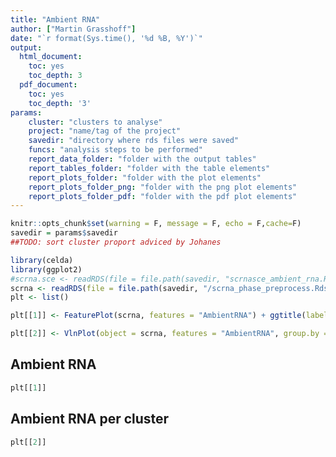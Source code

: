 ```yaml
---
title: "Ambient RNA"
author: ["Martin Grasshoff"]
date: "`r format(Sys.time(), '%d %B, %Y')`"
output:
  html_document:
    toc: yes
    toc_depth: 3
  pdf_document:
    toc: yes
    toc_depth: '3'
params:
    cluster: "clusters to analyse"
    project: "name/tag of the project"
    savedir: "directory where rds files were saved"
    funcs: "analysis steps to be performed"
    report_data_folder: "folder with the output tables"
    report_tables_folder: "folder with the table elements"
    report_plots_folder: "folder with the plot elements"
    report_plots_folder_png: "folder with the png plot elements"
    report_plots_folder_pdf: "folder with the pdf plot elements"
---
```

```r
knitr::opts_chunk$set(warning = F, message = F, echo = F,cache=F)
savedir = params$savedir
##TODO: sort cluster proport adviced by Johanes
```
```r
library(celda)
library(ggplot2)
#scrna.sce <- readRDS(file = file.path(savedir, "scrnasce_ambient_rna.Rds"))
scrna <- readRDS(file = file.path(savedir, "/scrna_phase_preprocess.Rds"))
plt <- list()

plt[[1]] <- FeaturePlot(scrna, features = "AmbientRNA") + ggtitle(label = "Ambient RNA Contamintaion")

plt[[2]] <- VlnPlot(object = scrna, features = "AmbientRNA", group.by = "decontX_clusters")
```

## Ambient RNA
```r
plt[[1]]
```

## Ambient RNA per cluster
```r
plt[[2]]
```
